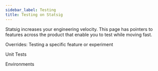 ```yaml
---
sidebar_label: Testing
title: Testing on Statsig
---
```


Statsig increases your engineering velocity. This page has pointers to features across the product that enable you to test while moving fast. 

Overrides: Testing a specific feature or experiment


Unit Tests

 Environments 

